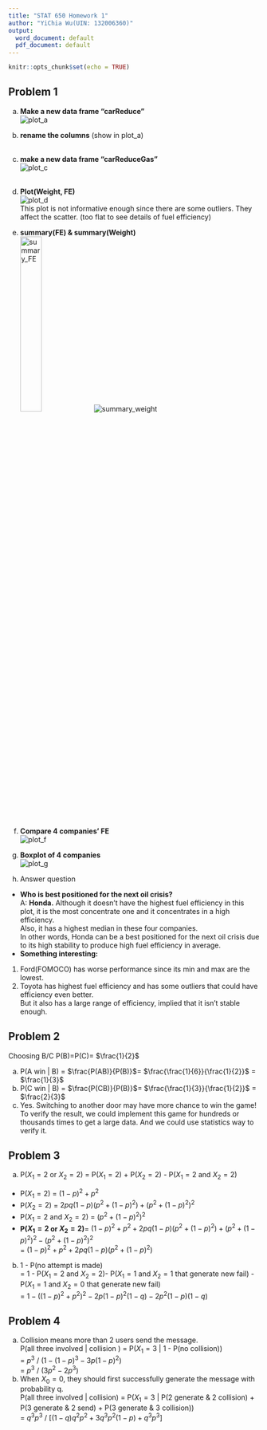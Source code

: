 ```yaml
---
title: "STAT 650 Homework 1"
author: "YiChia Wu(UIN: 132006360)"
output:
  word_document: default
  pdf_document: default
---
```


```r
knitr::opts_chunk$set(echo = TRUE)
```

## Problem 1

a. **Make a new data frame "carReduce"** \
![plot_a](./plot_a.png) \

b. **rename the columns** (show in plot_a) \
\
c. **make a new data frame "carReduceGas"** \
![plot_c](./plot_c.png) \
\
d. **Plot(Weight, FE)** \
![plot_d](./Plot_d.png) \
This plot is not informative enough since there are some outliers. They affect the scatter. (too flat to see details of fuel efficiency)\
e. **summary(FE) & summary(Weight)** \
![summary_FE](./summary_FE.PNG){width=30%, height=30%} ![summary_weight](./summary_weight.png) \
f. **Compare 4 companies' FE**  \
![plot_f](./plot_f.png) \

g. **Boxplot of 4 companies** \
![plot_g](./plot_g.png) \

h. Answer question
  - **Who is best positioned for the next oil crisis?** \
A: **Honda.** Although it doesn't have the highest fuel efficiency in this plot, it is the most concentrate one and it concentrates in a high efficiency.\
Also, it has a highest median in these four companies.\
In other words, Honda can be a best positioned for the next oil crisis due to its high stability to produce high fuel efficiency in average.
- **Something interesting:** \
1. Ford(FOMOCO) has worse performance since its min and max are the lowest.
2. Toyota has highest fuel efficiency and has some outliers that could have efficiency even better.\
But it also has a large range of efficiency, implied that it isn't stable enough. \

## Problem 2
Choosing B/C P(B)=P(C)= $\frac{1}{2}$

a. P(A win | B) = $\frac{P(AB)}{P(B)}$= $\frac{\frac{1}{6}}{\frac{1}{2}}$ = $\frac{1}{3}$
b. P(C win | B) = $\frac{P(CB)}{P(B)}$= $\frac{\frac{1}{3}}{\frac{1}{2}}$ = $\frac{2}{3}$
c. Yes. Switching to another door may have more chance to win the game! \
To verify the result, we could implement this game for hundreds or thousands times to get a large data. And we could use statistics way to verify it.

## Problem 3
a. P($X_{1} = 2$ or $X_{2} = 2$) = P($X_{1} = 2$) + P($X_{2} = 2$) - P($X_{1} = 2$ and $X_{2} = 2$)
- P($X_{1} = 2$) = $(1-p)^2 + p^2$
- P($X_{2} = 2$) = $2pq(1-p)(p^2+(1-p)^2) + (p^2+(1-p)^2)^2$
- P($X_{1} = 2$ and $X_{2} = 2$) = $(p^2+(1-p)^2)^2$
- **P($X_{1} = 2$ or $X_{2} = 2$)**= $(1-p)^2 + p^2 + 2pq(1-p)(p^2+(1-p)^2) + (p^2+(1-p)^2)^2 -(p^2+(1-p)^2)^2$ \
= $(1-p)^2 + p^2 + 2pq(1-p)(p^2+(1-p)^2)$

b. 1 - P(no attempt is made) \
= 1 - P($X_{1} = 2$ and $X_{2} = 2$)- P($X_{1} = 1$ and $X_{2} = 1$ that generate new fail) - P($X_{1} = 1$ and $X_{2} = 0$ that generate new fail) \
= $1 - ((1-p)^2 + p^2)^2 - 2p(1-p)^2(1-q) - 2p^2(1-p)(1-q)$


## Problem 4
a. Collision means more than 2 users send the message.\
P(all three involved | collision ) = P($X_{1} = 3$ | 1 - P(no collision)) \
= $p^3$ / $(1 - (1-p)^3 - 3p(1-p)^2)$ \
= $p^3$ / $(3p^2 - 2p^3)$
b. When $X_{0} = 0$, they should first successfully generate the message with probability q.\
P(all three involved | collision) = P($X_{1} = 3$ | P(2 generate & 2 collision) + P(3 generate & 2 send) + P(3 generate & 3 collision)) \
= $q^3p^3$ / [$(1-q)q^{2}p^2 + 3q^{3}p^{2}(1-p) + q^3p^3$]
